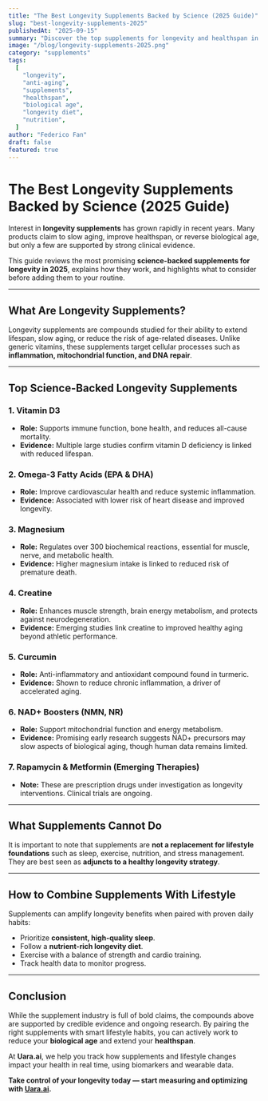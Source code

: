```yaml
---
title: "The Best Longevity Supplements Backed by Science (2025 Guide)"
slug: "best-longevity-supplements-2025"
publishedAt: "2025-09-15"
summary: "Discover the top supplements for longevity and healthspan in 2025. Learn which anti-aging supplements are backed by science, and how to combine them with lifestyle strategies for maximum impact."
image: "/blog/longevity-supplements-2025.png"
category: "supplements"
tags:
  [
    "longevity",
    "anti-aging",
    "supplements",
    "healthspan",
    "biological age",
    "longevity diet",
    "nutrition",
  ]
author: "Federico Fan"
draft: false
featured: true
---
```


# The Best Longevity Supplements Backed by Science (2025 Guide)

Interest in **longevity supplements** has grown rapidly in recent years. Many products claim to slow aging, improve healthspan, or reverse biological age, but only a few are supported by strong clinical evidence.

This guide reviews the most promising **science-backed supplements for longevity in 2025**, explains how they work, and highlights what to consider before adding them to your routine.

---

## What Are Longevity Supplements?

Longevity supplements are compounds studied for their ability to extend lifespan, slow aging, or reduce the risk of age-related diseases. Unlike generic vitamins, these supplements target cellular processes such as **inflammation, mitochondrial function, and DNA repair**.

---

## Top Science-Backed Longevity Supplements

### 1. Vitamin D3

- **Role:** Supports immune function, bone health, and reduces all-cause mortality.
- **Evidence:** Multiple large studies confirm vitamin D deficiency is linked with reduced lifespan.

### 2. Omega-3 Fatty Acids (EPA & DHA)

- **Role:** Improve cardiovascular health and reduce systemic inflammation.
- **Evidence:** Associated with lower risk of heart disease and improved longevity.

### 3. Magnesium

- **Role:** Regulates over 300 biochemical reactions, essential for muscle, nerve, and metabolic health.
- **Evidence:** Higher magnesium intake is linked to reduced risk of premature death.

### 4. Creatine

- **Role:** Enhances muscle strength, brain energy metabolism, and protects against neurodegeneration.
- **Evidence:** Emerging studies link creatine to improved healthy aging beyond athletic performance.

### 5. Curcumin

- **Role:** Anti-inflammatory and antioxidant compound found in turmeric.
- **Evidence:** Shown to reduce chronic inflammation, a driver of accelerated aging.

### 6. NAD+ Boosters (NMN, NR)

- **Role:** Support mitochondrial function and energy metabolism.
- **Evidence:** Promising early research suggests NAD+ precursors may slow aspects of biological aging, though human data remains limited.

### 7. Rapamycin & Metformin (Emerging Therapies)

- **Note:** These are prescription drugs under investigation as longevity interventions. Clinical trials are ongoing.

---

## What Supplements Cannot Do

It is important to note that supplements are **not a replacement for lifestyle foundations** such as sleep, exercise, nutrition, and stress management. They are best seen as **adjuncts to a healthy longevity strategy**.

---

## How to Combine Supplements With Lifestyle

Supplements can amplify longevity benefits when paired with proven daily habits:

- Prioritize **consistent, high-quality sleep**.
- Follow a **nutrient-rich longevity diet**.
- Exercise with a balance of strength and cardio training.
- Track health data to monitor progress.

---

## Conclusion

While the supplement industry is full of bold claims, the compounds above are supported by credible evidence and ongoing research. By pairing the right supplements with smart lifestyle habits, you can actively work to reduce your **biological age** and extend your **healthspan**.

At **Uara.ai**, we help you track how supplements and lifestyle changes impact your health in real time, using biomarkers and wearable data.

**Take control of your longevity today — start measuring and optimizing with [Uara.ai](https://uara.ai).**
